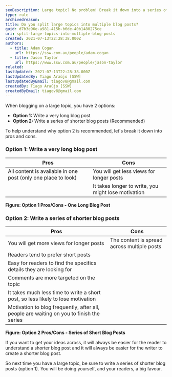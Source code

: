 ```yaml
---
seoDescription: Large topic? No problem! Break it down into a series of shorter blog posts for easier reading and writing.
type: rule
archivedreason:
title: Do you split large topics into multiple blog posts?
guid: d7b3e96e-a981-415b-b6de-40b1480275ce
uri: split-large-topics-into-multiple-blog-posts
created: 2021-07-13T22:28:38.000Z
authors:
  - title: Adam Cogan
    url: https://ssw.com.au/people/adam-cogan
  - title: Jason Taylor
    url: https://www.ssw.com.au/people/jason-taylor
related:
lastUpdated: 2021-07-13T22:28:38.000Z
lastUpdatedBy: Tiago Araújo [SSW]
lastUpdatedByEmail: tiagov8@gmail.com
createdBy: Tiago Araújo [SSW]
createdByEmail: tiagov8@gmail.com
---
```


When blogging on a large topic, you have 2 options:

- **Option 1:** Write a very long blog post
- **Option 2:** Write a series of shorter blog posts (Recommended)

To help understand why option 2 is recommended, let's break it down into pros and cons.
### Option 1: Write a very long blog post

| Pros                                                          | Cons                                                |
| ------------------------------------------------------------- | --------------------------------------------------- |
| All content is available in one post (only one place to look) | You will get less views for longer posts            |
|                                                               | It takes longer to write, you might lose motivation |

**Figure: Option 1 Pros/Cons - One Long Blog Post**

### Option 2: Write a series of shorter blog posts

| Pros                                                                                     | Cons                                        |
| ---------------------------------------------------------------------------------------- | ------------------------------------------- |
| You will get more views for longer posts                                                 | The content is spread across multiple posts |
| Readers tend to prefer short posts                                                       |                                             |
| Easy for readers to find the specifics details they are looking for                      |                                             |
| Comments are more targeted on the topic                                                  |                                             |
| It takes much less time to write a short post, so less likely to lose motivation         |                                             |
| Motivation to blog frequently, after all, people are waiting on you to finish the series |                                             |

**Figure: Option 2 Pros/Cons - Series of Short Blog Posts**

If you want to get your ideas across, it will always be easier for the reader to understand a shorter blog post and it will always be easier for the writer to create a shorter blog post.

So next time you have a large topic, be sure to write a series of shorter blog posts (option 1). You will be doing yourself, and your readers, a big favour.
